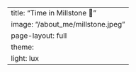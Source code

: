 ---
title: "Time in Millstone 🥩"
image: "/about_me/millstone.jpeg"
page-layout: full
theme:
  light: lux
---